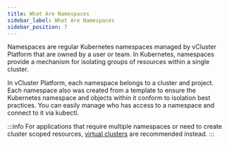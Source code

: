 ```yaml
---
title: What Are Namespaces
sidebar_label: What Are Namespaces
sidebar_position: 7
---
```


Namespaces are regular Kubernetes namespaces managed by vCluster Platform that are owned by a user or team.
In Kubernetes, namespaces provide a mechanism for isolating groups of resources within a single cluster.

In vCluster Platform, each namespace belongs to a cluster and project. Each namespace also was created from a template to ensure the Kubernetes namespace and objects within it conform to isolation best practices.
You can easily manage who has access to a namespace and connect to it via kubectl.

:::info
For applications that require multiple namespaces or need to create cluster scoped resources, [virtual clusters](what-are-virtual-clusters.mdx) are recommended instead.
:::

